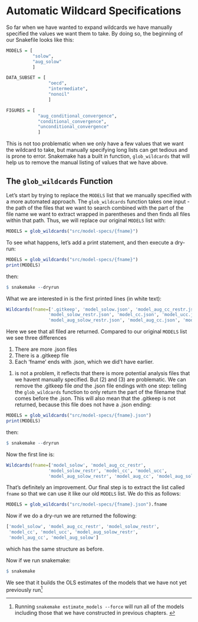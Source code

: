 # Automatic Wildcard Specifications

So far when we have wanted to expand wildcards we have manually specified the values we want them to take.
By doing so, the beginning of our Snakefile looks like this:

```r
MODELS = [
          "solow",
          "aug_solow"
          ]

DATA_SUBSET = [
                "oecd",
                "intermediate",
                "nonoil"
                ]

FIGURES = [
            "aug_conditional_convergence",
            "conditional_convergence",
            "unconditional_convergence"
            ]
```

This is not too problematic when we only have a few values that we want the wildcard to take,
    but manually specifying long lists can get tedious and is prone to error.
Snakemake has a built in function, `glob_wildcards` that will help us to remove the manual listing of values that we have above.

## The `glob_wildcards` Function

Let's start by trying to replace the `MODELS` list that we manually specified with a more automated approach.
The `glob_wildcards` function takes one input - the path of the files that we want to search combined with the part of the file name we want to extract wrapped in parentheses and then finds all files within that path.
Thus, we will replace our original `MODELS` list with:

```r
MODELS = glob_wildcards("src/model-specs/{fname}")
```

To see what happens, let's add a print statement, and then execute a dry-run:
```r
MODELS = glob_wildcards("src/model-specs/{fname}")
print(MODELS)
```
then:
```r
$ snakemake --dryrun
```

What we are interested in is the first printed lines (in white text):
```r
Wildcards(fname=['.gitkeep', 'model_solow.json', 'model_aug_cc_restr.json',
                'model_solow_restr.json', 'model_cc.json', 'model_ucc.json',
                'model_aug_solow_restr.json', 'model_aug_cc.json', 'model_aug_solow.json'])
```

Here we see that all filed are returned.
Compared to our original `MODELS` list we see three differences

1. There are more .json files
2. There is a .gitkeep file
3. Each 'fname' ends with .json, which we did't have earlier.

(1) is not a problem, it reflects that there is more potential analysis files that we havent manually specified.
But (2) and (3) are problematic.
We can remove the .gitkeep file *and* the .json file endings with one step:
telling the `glob_wildcards` function to only return the part of the filename that comes before the .json.
This will also mean that the .gitkeep is not returned, because this file does not have a .json ending:

```r
MODELS = glob_wildcards("src/model-specs/{fname}.json")
print(MODELS)
```
then:
```r
$ snakemake --dryrun
```
Now the first line is:
```r
Wildcards(fname=['model_solow', 'model_aug_cc_restr',
                'model_solow_restr', 'model_cc', 'model_ucc',
                'model_aug_solow_restr', 'model_aug_cc', 'model_aug_solow'])
```

That's definitely an improvement.
Our final step is to extract the list called `fname` so that we can use it like our old `MODELS` list.
We do this as follows:
```r
MODELS = glob_wildcards("src/model-specs/{fname}.json").fname
```

Now if we do a dry-run we are returned the following:

```r
['model_solow', 'model_aug_cc_restr', 'model_solow_restr',
 'model_cc', 'model_ucc', 'model_aug_solow_restr',
 'model_aug_cc', 'model_aug_solow']
```
which has the same structure as before.

Now if we run snakemake:
```r
$ snakemake
```
We see that it builds the OLS estimates of the models that we have not yet previously run^[
    Running `snakemake estimate_models --force` will run all of the models including those that we have constructed in previous chapters. 
]
